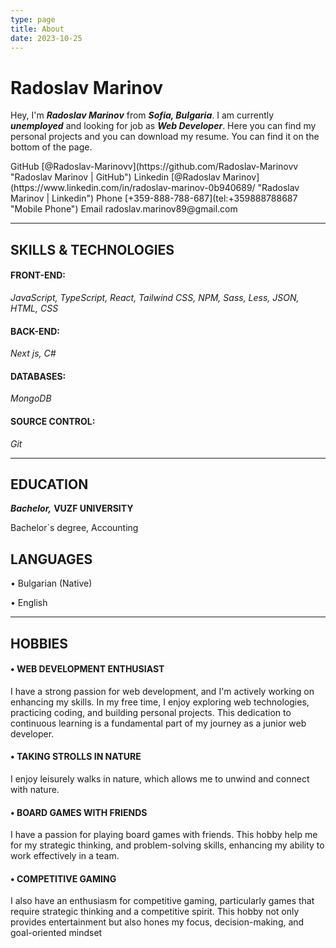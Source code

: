 ```yaml
---
type: page
title: About
date: 2023-10-25
---
```


# Radoslav Marinov

Hey, I'm **_Radoslav Marinov_** from **_Sofia, Bulgaria_**. I am currently **_unemployed_** and looking for job as **_Web Developer_**. Here you can find my personal projects and you can download my resume. You can find it on the bottom of the page.

<div>
  <span>
    GitHub [@Radoslav-Marinovv](https://github.com/Radoslav-Marinovv "Radoslav
    Marinov | GitHub")
    Linkedin [@Radoslav
    Marinov](https://www.linkedin.com/in/radoslav-marinov-0b940689/ "Radoslav
    Marinov | Linkedin")
  </span>

<span> 
Phone [+359-888-788-687](tel:+359888788687 "Mobile Phone")
Email radoslav.marinov89@gmail.com 
</span>
</div>

---

## SKILLS & TECHNOLOGIES

#### FRONT-END:

_JavaScript, TypeScript, React, Tailwind CSS, NPM, Sass, Less, JSON, HTML, CSS_

#### BACK-END:

_Next js, C#_

#### DATABASES:

_MongoDB_

#### SOURCE CONTROL:

_Git_

---

## EDUCATION

**_Bachelor,_** **VUZF UNIVERSITY**

Bachelor`s degree, Accounting

## LANGUAGES

• Bulgarian (Native)

• English

---

## HOBBIES

#### • WEB DEVELOPMENT ENTHUSIAST

I have a strong passion for web development, and I'm actively working on enhancing my
skills. In my free time, I enjoy exploring web technologies, practicing coding, and building
personal projects. This dedication to continuous learning is a fundamental part of my
journey as a junior web developer.

#### • TAKING STROLLS IN NATURE

I enjoy leisurely walks in nature, which allows me to unwind and connect with nature.

#### • BOARD GAMES WITH FRIENDS

I have a passion for playing board games with friends. This hobby help me for my strategic
thinking, and problem-solving skills, enhancing my ability to work effectively in a team.

#### • COMPETITIVE GAMING

I also have an enthusiasm for competitive gaming, particularly games that require
strategic thinking and a competitive spirit. This hobby not only provides entertainment
but also hones my focus, decision-making, and goal-oriented mindset
